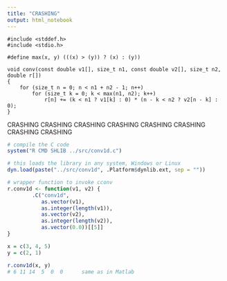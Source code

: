 ```yaml
---
title: "CRASHING"
output: html_notebook
---
```



    #include <stddef.h>
    #include <stdio.h>
    
    #define max(x, y) (((x) > (y)) ? (x) : (y))
    
    void conv(const double v1[], size_t n1, const double v2[], size_t n2, double r[])
    {
        for (size_t n = 0; n < n1 + n2 - 1; n++)
            for (size_t k = 0; k < max(n1, n2); k++)
                r[n] += (k < n1 ? v1[k] : 0) * (n - k < n2 ? v2[n - k] : 0);
    }


CRASHING CRASHING CRASHING CRASHING CRASHING CRASHING CRASHING CRASHING 

```r
# compile the C code
system("R CMD SHLIB ../src/conv1d.c")
```






```r
# this loads the library in any system, Windows or Linux
dyn.load(paste("../src/conv1d", .Platform$dynlib.ext, sep = ""))
```



```r
# wrapper function to invoke cconv 
r.conv1d <- function(v1, v2) {
        .C("conv1d", 
           as.vector(v1),
           as.integer(length(v1)),
           as.vector(v2),
           as.integer(length(v2)),
           as.vector(0.0))[[5]]
}
```


```r
x = c(3, 4, 5)
y = c(2, 1)

r.conv1d(x, y)
# 6 11 14  5  0  0      same as in Matlab
```